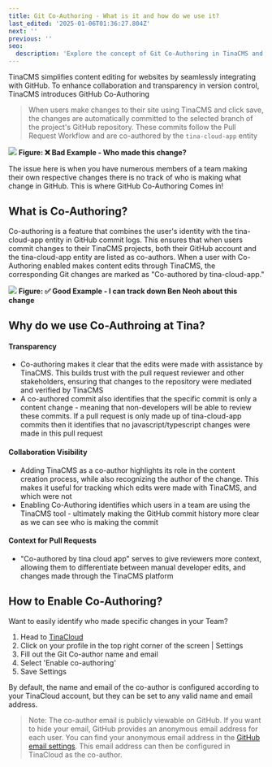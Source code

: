 ```yaml
---
title: Git Co-Authoring - What is it and how do we use it?
last_edited: '2025-01-06T01:36:27.804Z'
next: ''
previous: ''
seo:
  description: 'Explore the concept of Git Co-Authoring in TinaCMS and how it enhances collaboration and transparency in version control.'
---
```


TinaCMS simplifies content editing for websites by seamlessly integrating with GitHub. To enhance collaboration and transparency in version control, TinaCMS introduces GitHub Co-Authoring

> When users make changes to their site using TinaCMS and click save, the changes are automatically committed to the selected branch of the project's GitHub repository. These commits follow the Pull Request Workflow and are co-authored by the `tina-cloud-app` entity

![](/tina-cloud-app-bad-example.png)
**Figure: ❌ Bad Example - Who made this change?**

The issue here is when you have numerous members of a team making their own respective changes there is no track of who is making what change in GitHub. This is where GitHub Co-Authoring Comes in!

## What is Co-Authoring?

Co-authoring is a feature that combines the user's identity with the tina-cloud-app entity in GitHub commit logs. This ensures that when users commit changes to their TinaCMS projects, both their GitHub account and the tina-cloud-app entity are listed as co-authors. When a user with Co-Authoring enabled makes content edits through TinaCMS, the corresponding Git changes are marked as "Co-authored by tina-cloud-app."

![](/tina-cloud-app-good-example.png)
**Figure: ✅ Good Example - I can track down Ben Neoh about this change**

## Why do we use Co-Authroing at Tina?

#### Transparency

- Co-authoring makes it clear that the edits were made with assistance by TinaCMS. This builds trust with the pull request reviewer and other stakeholders, ensuring that changes to the repository were mediated and verified by TinaCMS
- A co-authored commit also identifies that the specific commit is only a content change - meaning that non-developers will be able to review these commits. If a pull request is only made up of tina-cloud-app commits then it identifies that no javascript/typescript changes were made in this pull request

#### Collaboration Visibility

- Adding TinaCMS as a co-author highlights its role in the content creation process, while also recognizing the author of the change. This makes it useful for tracking which edits were made with TinaCMS, and which were not
- Enabling Co-Authoring identifies which users in a team are using the TinaCMS tool - ultimately making the GitHub commit history more clear as we can see who is making the commit

#### Context for Pull Requests

- "Co-authored by tina cloud app" serves to give reviewers more context, allowing them to differentiate between manual developer edits, and changes made through the TinaCMS platform

## How to Enable Co-Authoring?

Want to easily identify who made specific changes in your Team?

1. Head to [TinaCloud](https://app.tina.io/)
2. Click on your profile in the top right corner of the screen | Settings
3. Fill out the Git Co-author name and email
4. Select 'Enable co-authoring'
5. Save Settings

By default, the name and email of the co-author is configured according to your TinaCloud account, but they can be set to any valid name and email address.

> Note: The co-author email is publicly viewable on GitHub. If you want to hide your email, GitHub provides an anonymous email address for each user. You can find your anonymous email address in the [GitHub email settings](https://github.com/settings/emails). This email address can then be configured in TinaCloud as the co-author.
